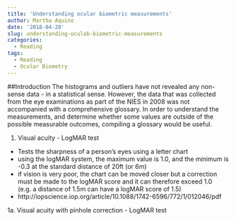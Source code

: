 ```yaml
---
title: 'Understanding ocular biometric measurements'
author: Martha Aquino
date: '2018-04-20'
slug: understanding-oculab-biometric-measurements
categories:
  - Reading
tags:
  - Reading
  - Ocular Biometry
---
```


##Introduction 
The histograms and outliers have not revealed any non-sense data - in a statistical sense. However, the data that was collected from the eye examinations as part of the NIES in 2008 was not accompanied with a comprehensive glossary. In order to understand the measurements, and determine whether some values are outside of the possible measurable outcomes, compiling a glossary would be useful. 

1. Visual acuity - LogMAR test
  - Tests the sharpness of a person's eyes using a letter chart
  - using the logMAR system, the maximum value is 1.0, and the minimum is -0.3 at the standard distance of 20ft (or 6m)
  - if vision is very poor, the chart can be moved closer but a correction must be made to the logMAR score and it can therefore exceed 1.0 (e.g. a distance of 1.5m can have a logMAR score of 1.5) 
  - http://iopscience.iop.org/article/10.1088/1742-6596/772/1/012046/pdf
  
1a. Visual acuity with pinhole correction - LogMAR test 
  

